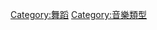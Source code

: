 {{Catnav|頁面分類|人类社会|運動|舞蹈}}
{{Catnav|頁面分類|人类社会|生活|文化|舞蹈}}
{{Catnav|頁面分類|人类社会|生活|娱乐|舞蹈}}
{{Catnav|頁面分類|人类社会|文化|音乐|樂曲形式}}
{{Catnav|頁面分類|人类社会|文化|運動|舞蹈}}
{{Catnav|頁面分類|人类社会|文化|舞蹈}}
{{Catnav|頁面分類|人类社会|文化|娱乐|舞蹈}}
{{Catnav|頁面分類|人类社会|政治|運動|舞蹈}}
{{Catnav|頁面分類|人文學科|艺术|表演藝術|舞蹈}}
{{Commonscat|Dance music}}

[[Category:舞蹈|Category:舞蹈]]
[[Category:音樂類型|Category:音樂類型]]